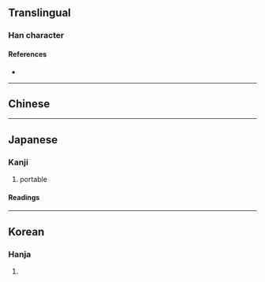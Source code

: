 {{also|攜}}
{{character info}}
==Translingual==

===Han character===
{{Han char|rn=64|rad=手|as=10|sn=13|four=|canj=QOGS|ids=⿰扌隽}}

====References====
* {{Han ref|kx=0448.260|dkj=12529|dj=0799.170|hdz=31932.080|uh=643A|ud=25658}}

----

==Chinese==
{{zh-see|攜|sv}}

----

==Japanese==

===Kanji===
{{ja-kanji|grade=c|rs=手10}}

# portable

====Readings====
{{ja-readings
|goon=え
|kanon=けい
|kun=たずさ-わる, たずさ-える
}}

----

==Korean==

===Hanja===
{{ko-hanja|메다|멜|휴}}

# {{rfdef|ko|sort=手10}}